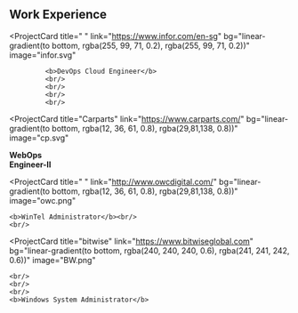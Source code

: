 ## Work Experience

<ProjectCard
  title=" "
  link="https://www.infor.com/en-sg"
  bg="linear-gradient(to bottom, rgba(255, 99, 71, 0.2), rgba(255, 99, 71, 0.2))"
  image="infor.svg"
>
             <b>DevOps Cloud Engineer</b>
             <br/>
             <br/>
             <br/>
             <br/>
</ProjectCard>

<ProjectCard
  title="Carparts"
  link="https://www.carparts.com/"
  bg="linear-gradient(to bottom, rgba(12, 36, 61, 0.8), rgba(29,81,138, 0.8))"
  image="cp.svg"
>
  <b>WebOps<br/>
  Engineer-II</b>
    <br/>
</ProjectCard>

<ProjectCard
  title=" "
  link="http://www.owcdigital.com/"
  bg="linear-gradient(to bottom, rgba(12, 36, 61, 0.8), rgba(29,81,138, 0.8))"
  image="owc.png"
>
    <b>WinTel Administrator</b><br/>
    <br/>
</ProjectCard>

<ProjectCard
  title="bitwise"
  link="https://www.bitwiseglobal.com"
  bg="linear-gradient(to bottom, rgba(240, 240, 240, 0.6), rgba(241, 241, 242, 0.6))"
  image="BW.png"
>
    <br/>
    <br/>
    <br/>
    <b>Windows System Administrator</b>
</ProjectCard>
